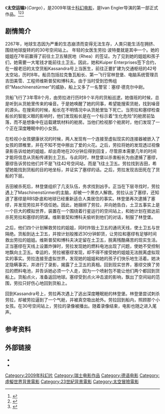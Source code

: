 {{Infobox Film
| name               = 太空运输<br>''Cargo''
| image              =
| cn_image           =
| hk_image           =
| tw_image           =
| caption            = 
| director = Ivan Engler<br />Ralph Etter
| writer = Arnold Bucher<br />Ivan Engler<br />Patrik Steinmann
| producer = Marcel Wolfisberg<br />Ivan Engler<br />Meret Burger<br />Florian Nussbaumer
| starring           = Anna-Katharina Schwabroh: Laura Portmann<br />Martin Rapold: Samuel Decker<br />Michael Finger: Claudio Vespucci<br />Claude-Oliver Rudolph: Igor Prokoff<br />Yangzom Brauen: Miyuki Yoshida<br />Pierre Semmler: Pierre Lacroix<br />Regula Grauwiller: Anna Lindbergh<br />Gilles Tschudi: Klaus Bruckner
| music              = Fredrik Strömberg
| cinematography     = 
| editing            = 
| studio             = Atlantis Pictures
| distributor        = 
| released           = 2009年9月24日
| sec-title          =
| rate               = 科幻
| runtime            = 112分钟
| country            = [[瑞士|瑞士]]
| language           = [[德语|德语]]
| imdb_id            = 
| amg_id             = 
| budget             = 450万[[瑞士法郎|瑞士法郎]]
| gross              =
}}
《'''太空运输'''》（''Cargo''），是2009年瑞士[[科幻电影|科幻电影]]，是Ivan Engler导演的第一部正式作品。<ref>{{Cite web|url=https://www.gizmodo.com.au/2016/12/the-10-best-foreign-language-sci-fi-movies-of-the-last-10-years/|title=The 10 Best Foreign-Language Sci-Fi Movies Of The Last 10 Years|date=2016-12-11|website=Gizmodo Australia|language=en|access-date=2019-03-30|archive-date=2021-12-02|archive-url=https://web.archive.org/web/20211202004347/https://www.gizmodo.com.au/2016/12/the-10-best-foreign-language-sci-fi-movies-of-the-last-10-years/}}</ref><ref>{{cite news | first=Martin | last=Blaney | date=March 26, 2008 | title=Ascot Elite adds to slate with Swiss sci-fi thriller Cargo | publisher=ScreenDaily.com | url=http://www.screendaily.com/ascot-elite-adds-to-slate-with-swiss-sci-fi-thriller-cargo/4037959.article | accessdate=2009-12-16 | archive-date=2021-04-12 | archive-url=https://web.archive.org/web/20210412221713/https://www.screendaily.com/ascot-elite-adds-to-slate-with-swiss-sci-fi-thriller-cargo/4037959.article }}</ref><ref>{{cite web|last1=Masters|first1=Tim|title=Switzerland goes sci-fi|url=http://news.bbc.co.uk/2/hi/entertainment/8660702.stm|publisher=BBC News|accessdate=26 June 2015|date=5 May 2010|archive-date=2021-12-02|archive-url=https://web.archive.org/web/20211202005246/http://news.bbc.co.uk/2/hi/entertainment/8660702.stm}}</ref>

==剧情简介==

2267年，地球生态因为严重的生态崩溃而变得无法生存，人类只能生活在拥挤、围绕地球旋转的的30号空间站上。
年轻的女医生劳拉·波特曼就是其中一个。她的姐姐在7年前赢得了前往土卫五殖民地（Rhea）的签证。为了见到她的姐姐和孩子们，她需要一大笔钱才能前往土卫五。因此，她和Kuiper Enterprises签下合约，在一艘老旧的太空货船Kassandra号上当医生，前往正要扩建为交通枢纽的42号太空站，历时8年。船员包括拉克鲁瓦船长、第一飞行官林登堡、电脑系统管理员吉田美雪、工程师维斯普契和博科夫。由于当时受到恐怖组织“Maschinenstürmer”的威胁，船上又多了一名警官：塞缪·德克尔中尉。

货船飞行了3年零8个月，由劳拉进行历时8个半月的货船巡逻。她值班的时候，总是听到从货舱里传来的噪音。于是她唤醒了她的同事，希望能搜索货舱，找到噪音的源头。在搜索的时候，船长在不明情况中从货舱里坠下死亡。当劳拉和塞缪检查船长的智能义眼的影响时，他们发现船长是在一个标示着“生化危险”的舱房前坠落，而不是想象中在运载建筑材料的舱房。当他们检视那个舱房时，他们发现了一个正在深度睡眠中的小女孩。

在检视小女孩健康状况的时候，两人发现有一个连接至虚拟现实的连接器被嵌入了女孩的颈椎里，并在不知不觉中擦出了爱的火花。之后，劳拉将她的发现透过视像录影告诉给她的姐姐，却出奇地在20分钟后得到回复，尽管原本需要几年的时间才能将信息从货船传递到土卫五。与此同时，林登堡以杀害船长为由逮捕了塞缪，塞缪告诉劳拉他们并不是飞往42号空间站，而是飞往土卫五。劳拉找到吉田，希望她能找到货船的目的地坐标，并证实了塞缪的话。之后，劳拉发现吉田死在了货船的下层。

吉田被杀死后，林登堡组织了几支队伍，务求找到凶手。正当在下层寻找时，劳拉遇上了Maschinenstürmer的主脑，却被一个黑衣人解救。劳拉认出了塞缪，还知道了塞缪是RBS卧底和地球已经重新适合人类居住的事实。林登堡再次逮捕了塞缪，并发现劳拉并不信任她。因此，她捆绑了劳拉，并向她告白，土卫五事实上是一个巨大的模拟世界，装置在一个围绕着行星运行的空间站上，和她计划在抵达前杀死劳拉和塞缪的阴谋。维斯普契和博科夫偷听到他们的对话，制服了林登堡。

之后，他们四个计划解救劳拉的姐姐，同时炸毁土卫五的通讯天线，使土卫五与世隔绝。货船到达土卫五，并按计划般推迟30分钟卸货，让劳拉和塞缪有足够时间救出劳拉的姐姐。维斯普契和博科夫决定留在土卫五，脱离残酷痛苦的现实生活。正当塞缪在天线上设置炸弹时，劳拉发现她的燃料电池出现了问题，使她不受控制地飘向土卫五。幸运的，劳拉被塞缪发现，却不得不接受她的姐姐无法脱离虚拟现实的事实。劳拉连接至虚拟世界，发现她的姐姐和她的孩子们快乐地生活着。她决定隐瞒事实，并进行了录影，揭露了土卫五的真相。回到现实世界，塞缪交换了劳拉的燃料电池，并告诉她必须一个人走，因为一个喷射包不能让他们两个都回到货船上。货船点火，准备返回地球。塞缪受到点火冲击波的影响，飘出了空间站的范围，劳拉只好伤心地回到货船上。

回到Kassandra号上，劳拉再次遇上了逃出深度睡眠舱的林登堡。林登堡尝试刺杀劳拉，却被劳拉逼到了一个气舱，并被真空吸出舱外。劳拉回到船内，照顾那个小女孩。在30号空间站上，劳拉的录像被播出。随着录像结束，电影也随之进入尾声。

==参考资料==
{{refs}}

==外部链接==
* {{IMDb title|0381940}}
* {{rotten-tomatoes|cargo_2009}}

{{DEFAULTSORT:Cargo}}
[[Category:2009年科幻片|Category:2009年科幻片]]
[[Category:瑞士电影作品|Category:瑞士电影作品]]
[[Category:德语电影|Category:德语电影]]
[[Category:虛擬世界背景電影|Category:虛擬世界背景電影]]
[[Category:23世紀背景電影|Category:23世紀背景電影]]
[[Category:太空冒險電影|Category:太空冒險電影]]